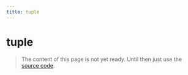```yaml
---
title: tuple
---
```


# tuple

> The content of this page is not yet ready. Until then just use the [source code](https://github.com/fabian-hiller/valibot/blob/main/library/src/schemas/tuple/tuple.ts).
